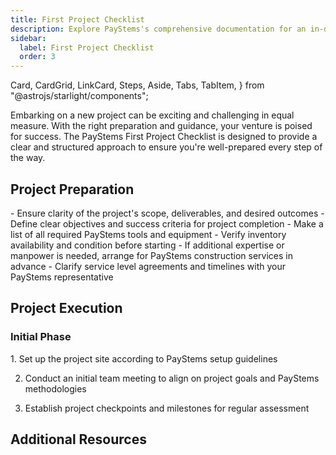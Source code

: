```yaml
---
title: First Project Checklist
description: Explore PayStems's comprehensive documentation for an in-depth look at our premium tools and construction services. 
sidebar:
  label: First Project Checklist
  order: 3
---
```

  Card,
  CardGrid,
  LinkCard,
  Steps,
  Aside,
  Tabs,
  TabItem,
} from "@astrojs/starlight/components";

Embarking on a new project can be exciting and challenging in equal measure. With the right preparation and guidance, your venture is poised for success. The PayStems First Project Checklist is designed to provide a clear and structured approach to ensure you're well-prepared every step of the way.

## Project Preparation

<CardGrid>
  <Card title="Scope and Objectives">
    - Ensure clarity of the project's scope, deliverables, and desired outcomes
    - Define clear objectives and success criteria for project completion
  </Card>
  <Card title="Tools and Equipment">
    - Make a list of all required PayStems tools and equipment
    - Verify inventory availability and condition before starting
  </Card>
  <Card title="Arranging Services">
    - If additional expertise or manpower is needed, arrange for PayStems construction services in advance
    - Clarify service level agreements and timelines with your PayStems representative
  </Card>
</CardGrid>

## Project Execution
### Initial Phase
<Steps>
1. Set up the project site according to PayStems setup guidelines

2. Conduct an initial team meeting to align on project goals and PayStems methodologies

3. Establish project checkpoints and milestones for regular assessment
</Steps>


## Additional Resources
<CardGrid>
<LinkCard
  title="Detailed Guides"
  description="Access in-depth documentation and user manuals for PayStems tools and services."
  href="/guides/getting-started"
/>
<LinkCard
  title="Support Contacts"
  description="Keep handy the contact details for PayStems support, available for assistance throughout your project."
  href="/guides/getting-started"
/>
<LinkCard
  title="Advanced Learning"
  description="Explore further educational resources provided by PayStems to refine your skills and knowledge base."
  href="/guides/getting-started"
/>
</CardGrid>